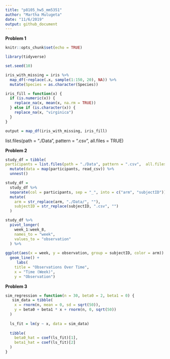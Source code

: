 ```yaml
---
title: "p8105_hw5_mm5351"
author: "Martha Mulugeta"
date: "11/6/2019"
output: github_document
---
```


**Problem 1**
```r
knitr::opts_chunk$set(echo = TRUE)

library(tidyverse)

set.seed(10)

iris_with_missing = iris %>% 
  map_df(~replace(.x, sample(1:150, 20), NA)) %>%
  mutate(Species = as.character(Species))
```

```r
iris_fill = function(x) {
  if (is.numeric(x)) {
    replace_na(x, mean(x, na.rm = TRUE))
  } else if (is.character(x)) {
    replace_na(x, "virginica")
  }
}

output = map_df(iris_with_missing, iris_fill) 
```

list.files(path = "./Data", pattern = ".csv",  all.files = TRUE)

**Problem 2**
```r
study_df = tibble(
participants = list.files(path = "./Data", pattern = ".csv",  all.files = TRUE, full.names = TRUE)) %>% 
  mutate(data = map(participants, read_csv)) %>% 
  unnest() 

study_df = 
  study_df %>%
  separate(col = participants, sep = "_", into = c("arm", "subjectID")) %>% 
  mutate(
    arm = str_replace(arm, "./Data/", ""),
    subjectID = str_replace(subjectID, ".csv", "")
  )
```

```r
study_df %>% 
  pivot_longer(
    week_1:week_8,
    names_to = "week",
    values_to = "observation"
  ) %>% 
  
ggplot(aes(x = week, y = observation, group = subjectID, color = arm)) +
  geom_line() + 
     labs(
    title = "Observations Over Time",
    x = "Time (Week)",
    y = "Observation")
```

**Problem 3**
```r
sim_regression = function(n = 30, beta0 = 2, beta1 = 0) {
   sim_data = tibble(
    x = rnorm(n, mean = 0, sd = sqrt(50)),
    y = beta0 + beta1 * x + rnorm(n, 0, sqrt(50))
  )
  
  ls_fit = lm(y ~ x, data = sim_data)
  
  tibble(
    beta0_hat = coef(ls_fit)[1],
    beta1_hat = coef(ls_fit)[2]
  )
}
```

